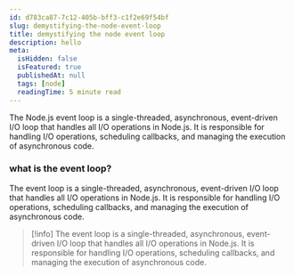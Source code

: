 ```yaml
---
id: d783ca87-7c12-405b-bff3-c1f2e69f54bf
slug: demystifying-the-node-event-loop
title: demystifying the node event loop
description: hello
meta:
  isHidden: false
  isFeatured: true
  publishedAt: null
  tags: [node]
  readingTime: 5 minute read
---
```


The Node.js event loop is a single-threaded, asynchronous, event-driven I/O loop that handles all I/O operations in Node.js. It is responsible for handling I/O operations, scheduling callbacks, and managing the execution of asynchronous code.

### what is the event loop?

The event loop is a single-threaded, asynchronous, event-driven I/O loop that handles all I/O operations in Node.js. It is responsible for handling I/O operations, scheduling callbacks, and managing the execution of asynchronous code.

> [!info]
> The event loop is a single-threaded, asynchronous, event-driven I/O loop that handles all I/O operations in Node.js. It is responsible for handling I/O operations, scheduling callbacks, and managing the execution of asynchronous code.
